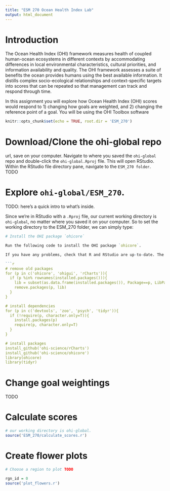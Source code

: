 ```yaml
---
title: "ESM 270 Ocean Health Index Lab"
output: html_document
---
```


# Introduction

The Ocean Health Index (OHI) framework measures health of coupled human-ocean ecosystems in different contexts by accommodating differences in local environmental characteristics, cultural priorities, and information availability and quality. The OHI framework assesses a suite of benefits the ocean provides humans using the best available information. It distills complex socio-ecological relationships and context-specific targets into scores that can be repeated so that management can track and respond through time. 

In this assignment you will explore how Ocean Health Index (OHI) scores would respond to 1) changing how goals are weighted, and 2) changing the reference point of a goal. You will be using the OHI Toolbox software


```r
knitr::opts_chunk$set(echo = TRUE, root.dir = 'ESM_270')
```

# Download/Clone the ohi-global repo 

url, 
save on your computer. 
Navigate to where you saved the `ohi-global` repo and double-click the `ohi-global.Rproj` file. This will open RStudio. 
Within the RStudio file directory pane, navigate to the `ESM_270 folder`. 
TODO

# Explore `ohi-global/ESM_270`. 

TODO: here's a quick intro to what's inside. 

Since we're in RStudio with a `.Rproj` file, our current working directory is `ohi-global`, no matter where you saved it on your computer. So to set the working directory to the ESM_270 folder, we can simply type: 

```r

# Install the OHI package `ohicore`

Run the following code to install the OHI package `ohicore`. 

If you have any problems, check that R and RStudio are up-to-date. The most recent version of R is 3.3 and RStudio is 0.99. If needed, update R [here](Find the latest version at http://cran.r-project.org) and RStudio [here](http://www.rstudio.com/products/rstudio/download). 

```r

# remove old packages
for (p in c('ohicore', 'ohigui', 'rCharts')){
  if (p %in% rownames(installed.packages())){
    lib = subset(as.data.frame(installed.packages()), Package==p, LibPath, drop=T)
    remove.packages(p, lib)
  }
}

# install dependencies
for (p in c('devtools', 'zoo', 'psych', 'tidyr')){
  if (!require(p, character.only=T)){
    install.packages(p)
    require(p, character.only=T)
  }
}

# install packages
install_github('ohi-science/rCharts')
install_github('ohi-science/ohicore')
library(ohicore)
library(tidyr)

```

# Change goal weightings

TODO

# Calculate scores

```r

# our working directory is ohi-global. 
source('ESM_270/calculate_scores.r')

```

# Create flower plots

```r

# Choose a region to plot TODO

rgn_id = 0 
source('plot_flowers.r')
```

